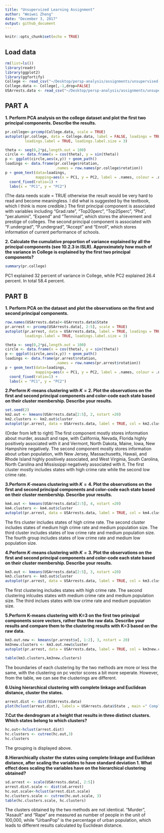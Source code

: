 ```yaml
---
title: "Unsupervized Learning Assignment"
author: "Weiwei Zheng"
date: "December 3, 2017"
output: github_document
---
```


```r
knitr::opts_chunk$set(echo = TRUE)
```

## Load data
```r
rm(list=ls())
library(readr)
library(ggplot2)
library(ggfortify)
College <- read_csv("~/Desktop/persp-analysis/assignments/unsupervised-learning/data/College.csv")
College.data <- College[,-1,drop=FALSE] 
USArrests.data <- read_csv("~/Desktop/persp-analysis/assignments/unsupervised-learning/data/USArrests.csv")
```

## PART A

**1. Perform PCA analysis on the college dataset and plot the first two principal components. Describe the results.**

```r
pr.college<-prcomp(College.data, scale = TRUE) 
autoplot(pr.college, data = College.data, label = FALSE, loadings = TRUE, loadings.colour = 'blue',
         loadings.label = TRUE, loadings.label.size = 3)
```


```r
theta <- seq(0,2*pi,length.out = 100)
circle <- data.frame(x = cos(theta), y = sin(theta))
p <- ggplot(circle,aes(x,y)) + geom_path()
loadings <- data.frame(pr.college$rotation, 
                       .names = row.names(pr.college$rotation))
p + geom_text(data=loadings, 
              mapping=aes(x = PC1, y = PC2, label = .names, colour = .names)) +
  coord_fixed(ratio=1) +
  labs(x = "PC1", y = "PC2")
```

(The data needs scale = TRUE otherwise the result would be very hard to read and become meaningless. I did what is suggested by the textbook, which I think is more credible.) The first principal component is associated with variables including "Grad.rate", "Top20perc", "Top25perc", "Phd", "per.alumini", "Expend" and "Terminal", which stores the ahievement and prestige of colleges. The second principal component is associated with "F.undergrad", "P.undergrad", "Accept" and "Enroll", which stores information of current performance of schools.

**2. Calculate the cumulative proportion of variance explained by all the principal components (see 10.2.3 in ISLR). Approximately how much of the variance in College is explained by the first two principal components?**

```r
summary(pr.college)
```

PC1 explained 32 percent of variance in College, while PC2 explained 26.4 percent. In total 58.4 percent. 

## PART B

**1. Perform PCA on the dataset and plot the observations on the first and second principal components.**

```r
row.names(USArrests.data)<-USArrests.data$State
pr.arrest <- prcomp(USArrests.data[, 2:5], scale = TRUE) 
autoplot(pr.arrest, data = USArrests.data, label = TRUE, loadings = TRUE, loadings.colour = 'blue',
         loadings.label = TRUE, loadings.label.size = 3)
```
```r
theta <- seq(0,2*pi,length.out = 100)
circle <- data.frame(x = cos(theta), y = sin(theta))
p <- ggplot(circle,aes(x,y)) + geom_path()
loadings <- data.frame(pr.arrest$rotation, 
                       .names = row.names(pr.arrest$rotation))
p + geom_text(data=loadings, 
              mapping=aes(x = PC1, y = PC2, label = .names, colour = .names)) +
  coord_fixed(ratio=1) +
  labs(x = "PC1", y = "PC2")
```

**2.Perform $K$-means clustering with $K=2$. Plot the observations on the first and second principal components and color-code each state based on their cluster membership. Describe your results.**

```r
set.seed(2)
km2.out <- kmeans(USArrests.data[2:5], 2, nstart =20)
km2.clusters <- km2.out$cluster
autoplot(pr.arrest, data = USArrests.data, label = TRUE, col = km2.clusters, loadings = TRUE, loadings.colour = 'blue',loadings.label = TRUE, loadings.label.size = 3)
```
(Order from left to right)
The first component mostly stores information about murder, assault and rape, with California, Nevada, Florida highly positively associated with it and Vermont, North Dakota, Maine, Iowa, New Hampshire negatively. The second component mostly stores information about urban population, with New Jersey, Massachusetts, Hawaii, and Rhode Island highly positively associated, and West Virginia, South Carolina, North Carolina and Mississippi negatively associated with it. The first cluster mostly includes states with high crime rate while the second low crime rate.

**3.Perform $K$-means clustering with $K=4$. Plot the observations on the first and second principal components and color-code each state based on their cluster membership. Describe your results.**

```r
km4.out <- kmeans(USArrests.data[2:5], 4, nstart =20)
km4.clusters <- km4.out$cluster
autoplot(pr.arrest, data = USArrests.data, label = TRUE, col = km4.clusters, loadings = TRUE, loadings.colour = 'blue',loadings.label = TRUE, loadings.label.size = 3)
```

The firs cluster includes states of high crime rate. The second cluster includes states of medium high crime rate and medium population size. The third cluster includes states of low crime rate and medium population size. The fourth group includes states of low crime rate and medium low population size.

**4.Perform $K$-means clustering with $K=3$. Plot the observations on the first and second principal components and color-code each state based on their cluster membership. Describe your results.**

```r
km3.out <- kmeans(USArrests.data[2:5], 3, nstart =20)
km3.clusters <- km3.out$cluster
autoplot(pr.arrest, data = USArrests.data, label = TRUE, col = km3.clusters, loadings = TRUE, loadings.colour = 'blue',loadings.label = TRUE, loadings.label.size = 3)
```
The first clustering includes states with high crime rate. The second clustering inlcudes states with medium crime rate and medium population size. The third inclues states with low crime rate and medium population size. 

**5.Perform K-means clustering with K=3 on the first two principal components score vectors, rather than the raw data. Describe your results and compare them to the clustering results with K=3 based on the raw data.**
```r
km3.out.new <- kmeans(pr.arrest$x[, 1:2], 3, nstart = 20)
km3new.clusters <- km3.out.new$cluster
autoplot(pr.arrest, data = USArrests.data, label = TRUE, col = km3new.clusters, loadings = TRUE, loadings.colour = 'blue',loadings.label = TRUE, loadings.label.size = 3, main = "K-means of 3 on First Two Score Vectors ")
```
```r
table(km3.clusters,km3new.clusters)
```

The boundaries of each clustering by the two methods are more or less the same, with the clustering on pc vector scores a bit more seperate. However, from the table, we can see the clusterings are different.  

**6.Using hierarchical clustering with complete linkage and Euclidean distance, cluster the states.**
```r
arrest.dist <- dist(USArrests.data)
plot(hclust(arrest.dist), labels = USArrests.data$State , main =" Complete Linkage ", xlab ="", sub ="", ylab ="")
```

**7.Cut the dendrogram at a height that results in three distinct clusters. Which states belong to which clusters?**

```r
hc.out<-hclust(arrest.dist)
hc.clusters <- cutree(hc.out,3) 
hc.clusters
```
The grouping is displayed above.

**8.Hierarchically cluster the states using complete linkage and Euclidean distance, after scaling the variables to have standard deviation $1$. What effect does scaling the variables have on the hierarchical clustering obtained?**

```r

sd.arrest <- scale(USArrests.data[, 2:5])
arrest.dist.scale <- dist(sd.arrest)
hc.out.scale<-hclust(arrest.dist.scale)
hc.clusters.scale <- cutree(hc.out.scale, 3)
table(hc.clusters.scale, hc.clusters)

```

The clusters obtained by the two methods are not identical. "Murder", "Assault" and "Rape" are measured as number of people in the unit of 100,000, while "UrbanPop" is the percentage of urban population, which leads to different results calculated by Euclidean distance.